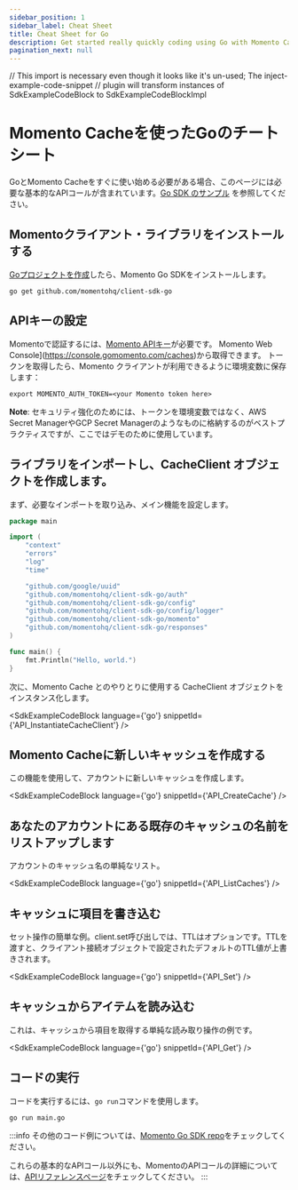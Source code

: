 ```yaml
---
sidebar_position: 1
sidebar_label: Cheat Sheet
title: Cheat Sheet for Go
description: Get started really quickly coding using Go with Momento Cache
pagination_next: null
---
```


// This import is necessary even though it looks like it's un-used; The inject-example-code-snippet
// plugin will transform instances of SdkExampleCodeBlock to SdkExampleCodeBlockImpl

# Momento Cacheを使ったGoのチートシート

GoとMomento Cacheをすぐに使い始める必要がある場合、このページには必要な基本的なAPIコールが含まれています。[Go SDK のサンプル](https://github.com/momentohq/client-sdk-go/tree/main/examples) を参照してください。

## Momentoクライアント・ライブラリをインストールする

[Goプロジェクトを作成](https://go.dev/doc/code#Command)したら、Momento Go SDKをインストールします。
```cli
go get github.com/momentohq/client-sdk-go
```

## APIキーの設定

Momentoで認証するには、[Momento APIキー](./../../authentication/api-keys.md)が必要です。 Momento Web Console](https://console.gomomento.com/caches)から取得できます。
トークンを取得したら、Momento クライアントが利用できるように環境変数に保存します：

```
export MOMENTO_AUTH_TOKEN=<your Momento token here>
```

**Note**: セキュリティ強化のためには、トークンを環境変数ではなく、AWS Secret ManagerやGCP Secret Managerのようなものに格納するのがベストプラクティスですが、ここではデモのために使用しています。

## ライブラリをインポートし、CacheClient オブジェクトを作成します。
まず、必要なインポートを取り込み、メイン機能を設定します。

```go
package main

import (
	"context"
	"errors"
	"log"
	"time"

	"github.com/google/uuid"
	"github.com/momentohq/client-sdk-go/auth"
	"github.com/momentohq/client-sdk-go/config"
	"github.com/momentohq/client-sdk-go/config/logger"
	"github.com/momentohq/client-sdk-go/momento"
	"github.com/momentohq/client-sdk-go/responses"
)

func main() {
    fmt.Println("Hello, world.")
}
```

次に、Momento Cache とのやりとりに使用する CacheClient オブジェクトをインスタンス化します。

<SdkExampleCodeBlock language={'go'} snippetId={'API_InstantiateCacheClient'} />

## Momento Cacheに新しいキャッシュを作成する
この機能を使用して、アカウントに新しいキャッシュを作成します。

<SdkExampleCodeBlock language={'go'} snippetId={'API_CreateCache'} />

## あなたのアカウントにある既存のキャッシュの名前をリストアップします
アカウントのキャッシュ名の単純なリスト。

<SdkExampleCodeBlock language={'go'} snippetId={'API_ListCaches'} />

## キャッシュに項目を書き込む
セット操作の簡単な例。client.set呼び出しでは、TTLはオプションです。TTLを渡すと、クライアント接続オブジェクトで設定されたデフォルトのTTL値が上書きされます。

<SdkExampleCodeBlock language={'go'} snippetId={'API_Set'} />

## キャッシュからアイテムを読み込む
これは、キャッシュから項目を取得する単純な読み取り操作の例です。

<SdkExampleCodeBlock language={'go'} snippetId={'API_Get'} />

## コードの実行
コードを実行するには、`go run`コマンドを使用します。

```cli
go run main.go
```

:::info
その他のコード例については、[Momento Go SDK repo](https://github.com/momentohq/client-sdk-go/tree/main/examples)をチェックしてください。

これらの基本的なAPIコール以外にも、MomentoのAPIコールの詳細については、[APIリファレンスページ](./../../api-reference/index.mdx)をチェックしてください。
:::
